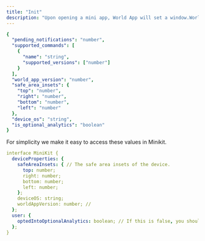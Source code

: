 ---
title: "Init"
description: "Upon opening a mini app, World App will set a window.WorldApp object. This object contains useful metadata about the device, user, and commands that can be used to customize the mini app." 
---

```yaml src/app/page.tsx
{
  "pending_notifications": "number",
  "supported_commands": [
    {
      "name": "string",
      "supported_versions": ["number"]
    }
  ],
  "world_app_version": "number",
  "safe_area_insets": {
    "top": "number",
    "right": "number",
    "bottom": "number",
    "left": "number"
  },
  "device_os": "string",
  "is_optional_analytics": "boolean"
}
```

For simplicity we make it easy to access these values in Minikit.

```yaml src/app/page.tsx
interface MiniKit {
  deviceProperties: {
    safeAreaInsets: { // The safe area insets of the device.
      top: number;
      right: number;
      bottom: number;
      left: number;
    };
    deviceOS: string;
    worldAppVersion: number; //
  };
  user: {
    optedIntoOptionalAnalytics: boolean; // If this is false, you should not collect any analytics for this user.
  };
}
```
